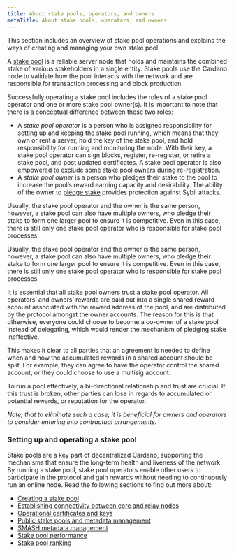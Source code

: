 ```yaml
---
title: About stake pools, operators, and owners
metaTitle: About stake pools, operators, and owners
---
```


This section includes an overview of stake pool operations and explains the ways
of creating and managing your own stake pool.

A [stake pool](/core-concepts/stake-pools) is a reliable server node that holds and maintains the combined stake of various stakeholders in a single entity. Stake pools use the Cardano node to validate how the pool interacts with the network and are responsible for transaction processing and block production.

Successfully operating a stake pool includes the roles of a stake pool operator
and one or more stake pool owner(s). It is important to note that there is a
conceptual difference between these two roles:

-   A *stake pool operator* is a person who is assigned responsibility for setting up and keeping the stake pool running, which means that they own or rent a server, hold the key of the stake pool, and hold responsibility for running and monitoring the node. With their key, a stake pool operator can sign blocks, register, re-register, or retire a stake pool, and post updated certificates. A stake pool operator is also empowered to exclude some stake pool owners during re-registration.
-   A *stake pool owner* is a person who pledges their stake to the pool to increase the pool’s reward earning capacity and desirability. The ability of the owner to [pledge stake](/core-concepts/pledging-rewards) provides protection against Sybil attacks.
   
Usually, the stake pool operator and the owner is the same person, however, a stake pool can also have multiple owners, who pledge their stake to form one larger pool to ensure it is competitive. Even in this case, there is still only one stake pool operator who is responsible for stake pool processes.

Usually, the stake pool operator and the owner is the same person, however, a
stake pool can also have multiple owners, who pledge their stake to form one
larger pool to ensure it is competitive. Even in this case, there is still only
one stake pool operator who is responsible for stake pool processes.

It is essential that all stake pool owners trust a stake pool operator. All
operators’ and owners’ rewards are paid out into a single shared reward account
associated with the reward address of the pool, and are distributed by the
protocol amongst the owner accounts. The reason for this is that otherwise,
everyone could choose to become a co-owner of a stake pool instead of
delegating, which would render the mechanism of pledging stake ineffective.

This makes it clear to all parties that an agreement is needed to define when
and how the accumulated rewards in a shared account should be split. For
example, they can agree to have the operator control the shared account, or they
could choose to use a multisig account.

To run a pool effectively, a bi-directional relationship and trust are crucial.
If this trust is broken, other parties can lose in regards to accumulated or
potential rewards, or reputation for the operator.

_Note, that to eliminate such a case, it is beneficial for owners and operators
to consider entering into contractual arrangements._

### Setting up and operating a stake pool

Stake pools are a key part of decentralized Cardano, supporting the mechanisms
that ensure the long-term health and liveness of the network. By running a stake
pool, stake pool operators enable other users to participate in the protocol and
gain rewards without needing to continuously run an online node. Read the
following sections to find out more about:

-   [Creating a stake pool](/getting-started/operating-a-stake-pool/creating-a-stake-pool)
-   [Establishing connectivity between core and relay nodes](/getting-started/operating-a-stake-pool/node-connectivity)
-   [Operational certificates and keys](/getting-started/operating-a-stake-pool/creating-keys-and-certificates)
-   [Public stake pools and metadata management](/getting-started/operating-a-stake-pool/public-stake-pools)
-   [SMASH metadata management](/getting-started/operating-a-stake-pool/SMASH)
-   [Stake pool performance](/getting-started/operating-a-stake-pool/performance)
-   [Stake pool ranking](/getting-started/operating-a-stake-pool/ranking)
